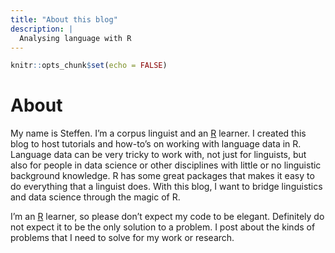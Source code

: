 ```yaml
---
title: "About this blog"
description: |
  Analysing language with R
---
```


```r
knitr::opts_chunk$set(echo = FALSE)
```

# About

My name is Steffen. I'm a corpus linguist and an [R](https://www.r-project.org/) learner. I created this blog to host tutorials and how-to's on working with language data in R. Language data can be very tricky to work with, not just for linguists, but also for people in data science or other disciplines with little or no linguistic background knowledge. R has some great packages that makes it easy to do everything that a linguist does. With this blog, I want to bridge linguistics and data science through the magic of R. 

I'm an [R](https://www.r-project.org/) learner, so please don't expect my code to be elegant. Definitely do not expect it to be the only solution to a problem. I post about the kinds of problems that I need to solve for my work or research.